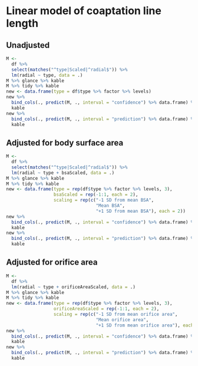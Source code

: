 # Linear model of coaptation line length

## Unadjusted

```r
M <- 
  df %>%
  select(matches("^type|Scaled|^radial$")) %>% 
  lm(radial ~ type, data = .)
M %>% glance %>% kable
M %>% tidy %>% kable
new <- data.frame(type = df$type %>% factor %>% levels)
new %>% 
  bind_cols(., predict(M, ., interval = "confidence") %>% data.frame) %>% 
  kable
new %>% 
  bind_cols(., predict(M, ., interval = "prediction") %>% data.frame) %>% 
  kable
```

## Adjusted for body surface area

```r
M <- 
  df %>%
  select(matches("^type|Scaled|^radial$")) %>% 
  lm(radial ~ type + bsaScaled, data = .)
M %>% glance %>% kable
M %>% tidy %>% kable
new <- data.frame(type = rep(df$type %>% factor %>% levels, 3),
                  bsaScaled = rep(-1:1, each = 2),
                  scaling = rep(c("-1 SD from mean BSA",
                                  "Mean BSA",
                                  "+1 SD from mean BSA"), each = 2))
new %>% 
  bind_cols(., predict(M, ., interval = "confidence") %>% data.frame) %>% 
  kable
new %>% 
  bind_cols(., predict(M, ., interval = "prediction") %>% data.frame) %>% 
  kable
```

## Adjusted for orifice area

```r
M <- 
  df %>%
  lm(radial ~ type + orificeAreaScaled, data = .)
M %>% glance %>% kable
M %>% tidy %>% kable
new <- data.frame(type = rep(df$type %>% factor %>% levels, 3),
                  orificeAreaScaled = rep(-1:1, each = 2),
                  scaling = rep(c("-1 SD from mean orifice area",
                                  "Mean orifice area",
                                  "+1 SD from mean orifice area"), each = 2))
new %>% 
  bind_cols(., predict(M, ., interval = "confidence") %>% data.frame) %>% 
  kable
new %>% 
  bind_cols(., predict(M, ., interval = "prediction") %>% data.frame) %>% 
  kable
```
